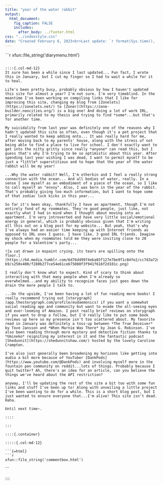 ```yaml
---
title: "year of the water rabbit"
output: 
  html_document:
    fig_caption: FALSE
    includes:
      after_body: ../footer.html
css: "../indexstyle.css"
date: "Created February 6, 2023<br>Last update: `r format(Sys.time(), '%d %B, %Y')`"
---
```



::: {.container class="fluid-row d-flex flex-wrap align-content-stretch"}

```{=html}
```r
xfun::file_string('diarymenu.html')
```
```

::::{.col-md-12}
It sure has been a while since I last updated... Fun fact, I wrote this in January, but I cut my finger so I had to wait a while for it to heal.

Life's been pretty busy, probably obvious by how I haven't updated this site for almost a year? I'm not sure. I'm very timeblind. In the meantime I've been working on compiling links that I like for improving this site, changing my blog from [Zonelets](https://zonelets.net/) to [Zoner](https://zone-builder.neocities.org/) is a big one! And doing a lot of work IRL, primarily related to my thesis and trying to find *some*...but that's for another time.

My suicidality from last year was definitely one of the reasons why I hadn't updated this site as often, even though it's a pet project that I really wanted to keep adding onto... It was really hard for me, after moving back to my parents' house, along with the stress of not being able to find a place to live for school. I don't exactly want to get into the nitty gritty since really *anyone* can read this, but I guess that's why I'm trying to be so optimistic about this year. After spending last year wishing I was dead, I want to permit myself to be just a *little* superstitious and to hope that the year of the water rabbit will be my year!

...Why the water rabbit? Well, I'm otherkin and I feel a really strong connection with the ocean... And all bodies of water, really. In a sense I see myself as an embodiment of a piece of the ocean, so I like to call myself an "envoy". Also, I was born in the year of the rabbit. That's probably giving too much information, but I want to hope some of that zodiac luck kicks in this year... 

So far it's been okay, thankfully I have an apartment, though I'm not entirely fond of my roommates. They're good people, just like, not exactly what I had in mind when I thought about moving into an apartment. I'm very introverted and have very little social/emotional energy in general, which is probably obvious given that I'm writing all this out on a blog post for my website... But yeah, that's why I've always had an easier time keeping up with Internet friends as opposed to IRL ones I guess. I have like, 3 good IRL friends. Imagine my shock when my roommates told me they were inviting close to 20 people for a Valentine's party...

![a cat drawn in mspaint crying. its tears are spilling onto the floor.](https://64.media.tumblr.com/6d76d49974eba03f127e7be9f1c84fe2/cc7d3a72d0bb2c14-b9/s250x400/f280b277ce54e61ce675080f3f941f616f2d101c.png)

I really don't know what to expect. Kind of scary to think about interacting with that many people when I'm already so overwhelmed...and my ability to recognize faces just goes down the drain the more people I talk to.

...On the upside, I've been having a lot of fun reading more books! I really recommend trying out [storygraph](app.thestorygraph.com/profile/eudaemonics) if you want a somewhat social reading app and community but want to evade the all-seeing eyes and ever-looming of Amazon. I post really brief reviews on storygraph if you want to drop a follow, but I'd really like to put some book reviews up here so my presence isn't too scattered about. My favorite read in January was definitely a toss-up between *The True Deceiver* by Tove Jansson and *When Marnie Was There* by Joan G. Robinson. I've also been reading through more mystery and detective fiction thanks to *Umineko* reigniting my interest in it and the fantastic podcast [Shedunnit](https://shedunnitshow.com/) hosted by the lovely Caroline Crampton. 

I've also just generally been broadening my horizons like getting into audio a bit more because of YouTuber [DankPods](https://www.youtube.com/@DankPods) and involving myself more in the fountain pen community on reddit...lots of things. Probably because I quit twitter? Ah, there's an idea for an article, can you believe the things we've heard about the API restriction? 

anyway, I'll be updating the rest of the site a bit too with some fun links and stuff I've been up to! Along with unveiling a little project I've been wanting to do for a while. This is a short blog post, but I just wanted to ensure everyone that...I'm alive! This site isn't dead. Haha.

Until next time~.

::::

:::

::::{.container}

:::::{.col-md-12}

```{=html}
```r
xfun::file_string('commentbox.html')
```
```
:::::

::::